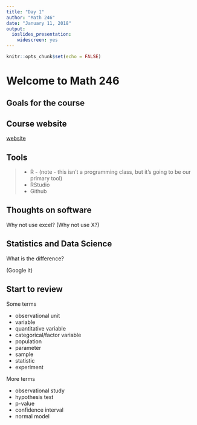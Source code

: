 ```yaml
---
title: "Day 1"
author: "Math 246"
date: "January 11, 2018"
output: 
  ioslides_presentation: 
    widescreen: yes
---
```


```r
knitr::opts_chunk$set(echo = FALSE)
```

# Welcome to Math 246

## Goals for the course

## Course website
[website](http://mthomas7.github.io/246)

## Tools
> - R - (note - this isn't a programming class, but it's going to be our primary tool)
> - RStudio
> - Github

## Thoughts on software

Why not use excel? (Why not use X?)

## Statistics and Data Science
What is the difference?

(Google it)

## Start to review {.col2}

Some terms

* observational unit
* variable
* quantitative variable
* categorical/factor variable
* population
* parameter
* sample
* statistic
* experiment

More terms

* observational study
* hypothesis test
* p-value
* confidence interval
* normal model


## 